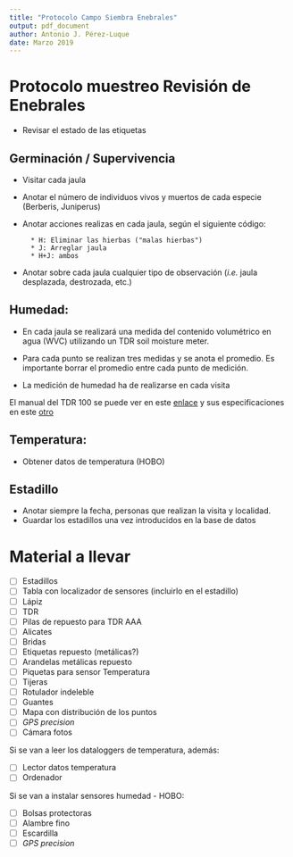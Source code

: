 ```yaml
---
title: "Protocolo Campo Siembra Enebrales"    
output: pdf_document 
author: Antonio J. Pérez-Luque
date: Marzo 2019
---
```


# Protocolo muestreo Revisión de Enebrales 

* Revisar el estado de las etiquetas 

## Germinación / Supervivencia 
* Visitar cada jaula
* Anotar el número de individuos vivos y muertos de cada especie (Berberis, Juniperus)
* Anotar acciones realizas en cada jaula, según el siguiente código: 

		* H: Eliminar las hierbas ("malas hierbas")
		* J: Arreglar jaula 
		* H+J: ambos
* Anotar sobre cada jaula cualquier tipo de observación (*i.e.* jaula desplazada, destrozada, etc.)

## Humedad: 
* En cada jaula se realizará una medida del contenido volumétrico en agua (WVC) utilizando un TDR soil moisture meter. 
* Para cada punto se realizan tres medidas y se anota el promedio. Es importante borrar el promedio entre cada punto de medición.

* La medición de humedad ha de realizarse en cada visita

El manual del TDR 100 se puede ver en este [enlace](https://www.specmeters.com/assets/1/22/6440TDR100_(Web)1.pdf) y sus especificaciones en este [otro](https://www.sdec-france.com/ouverturepdf.php?file=1244018413_6.pdf)

## Temperatura:
* Obtener datos de temperatura (HOBO) 

## Estadillo
* Anotar siempre la fecha, personas que realizan la visita y localidad. 
* Guardar los estadillos una vez introducidos en la base de datos

# Material a llevar 

- [ ] Estadillos
- [ ] Tabla con localizador de sensores (incluirlo en el estadillo)
- [ ] Lápiz
- [ ] TDR
- [ ] Pilas de repuesto para TDR AAA 
- [ ] Alicates
- [ ] Bridas
- [ ] Etiquetas repuesto (metálicas?)
- [ ] Arandelas metálicas repuesto
- [ ] Piquetas para sensor Temperatura
- [ ] Tijeras
- [ ] Rotulador indeleble 
- [ ] Guantes
- [ ] Mapa con distribución de los puntos
- [ ] *GPS precision* 
- [ ] Cámara fotos

Si se van a leer los dataloggers de temperatura, además:

- [ ] Lector datos temperatura
- [ ] Ordenador

Si se van a instalar sensores humedad - HOBO:

- [ ] Bolsas protectoras 
- [ ] Alambre fino 
- [ ] Escardilla 
- [ ] *GPS precision* 


